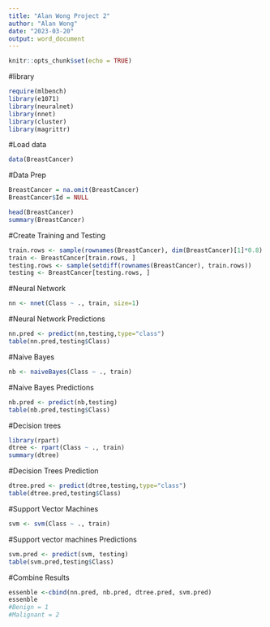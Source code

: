 ---
title: "Alan Wong Project 2"
author: "Alan Wong"
date: "2023-03-20"
output: word_document
---

```{r setup, include=FALSE}
knitr::opts_chunk$set(echo = TRUE)
```

#library
```{r}
require(mlbench)
library(e1071)
library(neuralnet)
library(nnet)
library(cluster)
library(magrittr)
```

#Load data
```{r}
data(BreastCancer)
```

#Data Prep
```{r}
BreastCancer = na.omit(BreastCancer) 
BreastCancer$Id = NULL 

```


```{r}
head(BreastCancer)
summary(BreastCancer)
```

#Create Training and Testing
```{r}
train.rows <- sample(rownames(BreastCancer), dim(BreastCancer)[1]*0.8)
train <- BreastCancer[train.rows, ]
testing.rows <- sample(setdiff(rownames(BreastCancer), train.rows))
testing <- BreastCancer[testing.rows, ]
```

#Neural Network
```{r}
nn <- nnet(Class ~ ., train, size=1)

```
#Neural Network Predictions
```{r}
nn.pred <- predict(nn,testing,type="class")
table(nn.pred,testing$Class)
```


#Naive Bayes
```{r}
nb <- naiveBayes(Class ~ ., train)

```

#Naive Bayes Predictions
```{r}
nb.pred <- predict(nb,testing)
table(nb.pred,testing$Class)
```


#Decision trees
```{r}
library(rpart)
dtree <- rpart(Class ~ ., train)
summary(dtree)
```
#Decision Trees Prediction
```{r}
dtree.pred <- predict(dtree,testing,type="class")
table(dtree.pred,testing$Class)
```
#Support Vector Machines
```{r}
svm <- svm(Class ~ ., train)

```

#Support vector machines Predictions
```{r}
svm.pred <- predict(svm, testing)
table(svm.pred,testing$Class)
```


#Combine Results
```{r}
essenble <-cbind(nn.pred, nb.pred, dtree.pred, svm.pred)
essenble
#Benign = 1
#Malignant = 2
```

